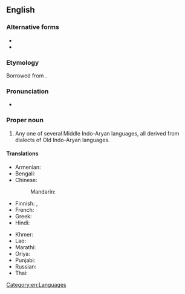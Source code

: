 ==English==
{{wikipedia}}

===Alternative forms===
* {{l|en|Pracrit}}
* {{l|en|Prākrit}}

===Etymology===
Borrowed from {{bor|en|sa|प्राकृत||unrefined, natural, i.e. vernacular}}.

===Pronunciation===
* {{IPA|/ˈpɹɑːkɹɪt/|lang=en}}

===Proper noun===
{{en-proper noun|Prakrits}}

# Any one of several Middle Indo-Aryan languages, all derived from dialects of Old Indo-Aryan languages.

====Translations====
{{trans-top|any of Middle Indo-Aryan languages, derived from dialects of Old Indo-Aryan languages}}
* Armenian: {{t+|hy|պրակրիտ|sc=Armn}}
* Bengali: {{t|bn|প্রাকৃত}}
* Chinese:
*: Mandarin: {{t-needed|cmn}}
* Finnish: {{t|fi|prakrit}}, {{t|fi|[[prakrit]]-[[kieli]]}}
* French: {{t+|fr|prakrit}}
* Greek: {{t|el|πρακριτική γλώσσα|f}}
* Hindi: {{t+|hi|प्राकृत|m|sc=Deva}}
{{trans-mid}}
* Khmer: {{t+|km|ប្រាក្រឹត|tr=praakrət|sc=Ethi}}
* Lao: {{t-needed|lo}}
* Marathi: {{t|mr|प्राकृत}}
* Oriya: {{t-needed|or}}
* Punjabi: {{t-needed|pa}}
* Russian: {{t+|ru|пракрит}}
* Thai: {{t+|th|ปรากฤต}}
{{trans-bottom}}

[[Category:en:Languages]]